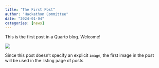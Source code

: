 ```yaml
---
title: "The First Post"
author: "Hackathon Committee"
date: "2024-01-04"
categories: [news]
---
```


This is the first post in a Quarto blog. Welcome!

![](thumbnail.jpg)

Since this post doesn't specify an explicit `image`, the first image in the post will be used in the listing page of posts.

